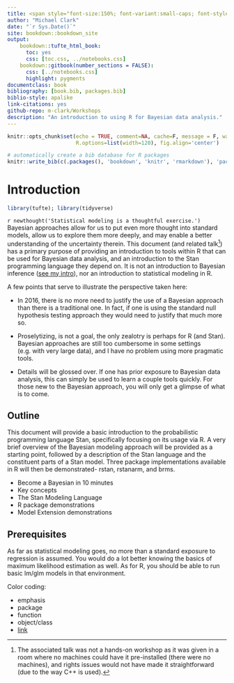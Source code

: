 ```yaml
--- 
title: <span style="font-size:150%; font-variant:small-caps; font-style:italic; color:#1e90ff">Become a Bayesian with R</span>
author: "Michael Clark"
date: "`r Sys.Date()`"
site: bookdown::bookdown_site
output: 
    bookdown::tufte_html_book:
      toc: yes
      css: [toc.css, ../notebooks.css]
    bookdown::gitbook(number_sections = FALSE):
      css: [../notebooks.css]
      highlight: pygments
documentclass: book
bibliography: [book.bib, packages.bib]
biblio-style: apalike
link-citations: yes
github-repo: m-clark/Workshops
description: "An introduction to using R for Bayesian data analysis."
---
```


```r
knitr::opts_chunk$set(echo = TRUE, comment=NA, cache=F, message = F, warning=F, 
                      R.options=list(width=120), fig.align='center')

# automatically create a bib database for R packages
knitr::write_bib(c(.packages(), 'bookdown', 'knitr', 'rmarkdown'), 'packages.bib')
```

# Introduction {.unnumbered} 

```r
library(tufte); library(tidyverse)
```

`r newthought('Statistical modeling is a thoughtful exercise.')` Bayesian approaches allow for us to put even more thought into standard models, allow us to explore them more deeply, and may enable a better understanding of the uncertainty therein.  This document (and related talk[^talk]) has a primary purpose of providing an introduction to tools within R that can be used for Bayesian data analysis, and an introduction to the Stan programming language they depend on.  It is not an introduction to Bayesian inference ([see my intro](http://m-clark.github.io/docs/IntroBayes.html)), nor an introduction to statistical modeling in R.

A few points that serve to illustrate the perspective taken here:

- In 2016, there is no more need to justify the use of a Bayesian approach than there is a traditional one.  In fact, if one is using the standard null hypothesis testing approach they would need to justify that much more so.

- Proselytizing, is not a goal, the only zealotry is perhaps for R (and Stan).  Bayesian approaches are still too cumbersome in some settings (e.g. with very large data), and I have no problem using more pragmatic tools.  

- Details will be glossed over. If one has prior exposure to Bayesian data analysis, this can simply be used to learn a couple tools quickly. For those new to the Bayesian approach, you will only get a glimpse of what is to come.


## Outline {.unnumbered} 


This document will provide a basic introduction to the probabilistic programming language Stan, specifically focusing on its usage via R.  A very brief overview of the Bayesian modeling approach will be provided as a starting point, followed by a description of the Stan language and the constituent parts of a Stan model.  Three package implementations available in R will then be demonstrated- rstan, rstanarm, and brms. 


- Become a Bayesian in 10 minutes
- Key concepts
- The Stan Modeling Language
- R package demonstrations
- Model Extension demonstrations



## Prerequisites {.unnumbered} 

As far as statistical modeling goes, no more than a standard exposure to regression is assumed.  You would do a lot better knowing the basics of maximum likelihood estimation as well.  As for R, you should be able to run basic lm/glm models in that environment.


Color coding:

- <span class="emph">emphasis</span>
- <span class="pack">package</span>
- <span class="func">function</span>
- <span class="objclass">object/class</span>
- [link]()








[^talk]: The associated talk was not a hands-on workshop as it was given in a room where no machines could have it pre-installed (there were no machines), and rights issues would not have made it straightforward (due to the way C++ is used).
